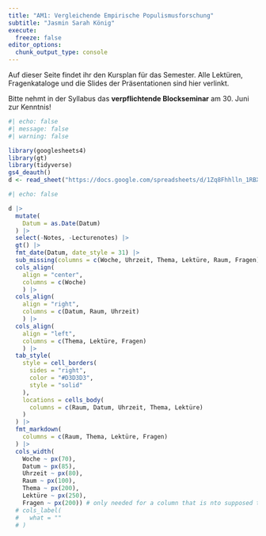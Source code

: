```yaml
---
title: "AM1: Vergleichende Empirische Populismusforschung"
subtitle: "Jasmin Sarah König"
execute:
  freeze: false
editor_options: 
  chunk_output_type: console
---
```


Auf dieser Seite findet ihr den Kursplan für das Semester. Alle Lektüren, Fragenkataloge und die Slides der Präsentationen sind hier verlinkt.

Bitte nehmt in der Syllabus das **verpflichtende Blockseminar** am 30. Juni zur Kenntnis!

```r
#| echo: false
#| message: false
#| warning: false

library(googlesheets4)
library(gt)
library(tidyverse)
gs4_deauth()
d <- read_sheet("https://docs.google.com/spreadsheets/d/1Zq8Fhhlln_1RBXzqshvEdoFXcmt3LldwmTnxanbLEjI/edit?usp=sharing")
```

<div>

```r
#| echo: false

d |>
  mutate(
    Datum = as.Date(Datum)
  ) |>
  select(-Notes, -Lecturenotes) |> 
  gt() |>
  fmt_date(Datum, date_style = 31) |>
  sub_missing(columns = c(Woche, Uhrzeit, Thema, Lektüre, Raum, Fragen), missing_text = "") |>
  cols_align(
    align = "center", 
    columns = c(Woche)
    ) |>
  cols_align(
    align = "right", 
    columns = c(Datum, Raum, Uhrzeit)
    ) |>
  cols_align(
    align = "left", 
    columns = c(Thema, Lektüre, Fragen)
    ) |>
  tab_style(
    style = cell_borders(
      sides = "right",
      color = "#D3D3D3",
      style = "solid"
    ),
    locations = cells_body(
      columns = c(Raum, Datum, Uhrzeit, Thema, Lektüre)
    )
  ) |>
  fmt_markdown(
    columns = c(Raum, Thema, Lektüre, Fragen)
  ) |>
  cols_width(
    Woche ~ px(70),
    Datum ~ px(85),
    Uhrzeit ~ px(80),
    Raum ~ px(100),
    Thema ~ px(200),
    Lektüre ~ px(250),
    Fragen ~ px(200)) # only needed for a column that is nto supposed to have a title on website#|>
  # cols_label(
  #   what = ""
  # )
```

</div>
